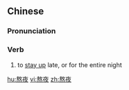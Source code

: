 ==Chinese==
{{zh-forms}}

===Pronunciation===
{{zh-pron
|m=áoyè
|c=ngou4 je6
|cat=v
}}

===Verb===
{{zh-verb}}

# to [[stay up]] late, or for the entire night

[[hu:熬夜]]
[[vi:熬夜]]
[[zh:熬夜]]